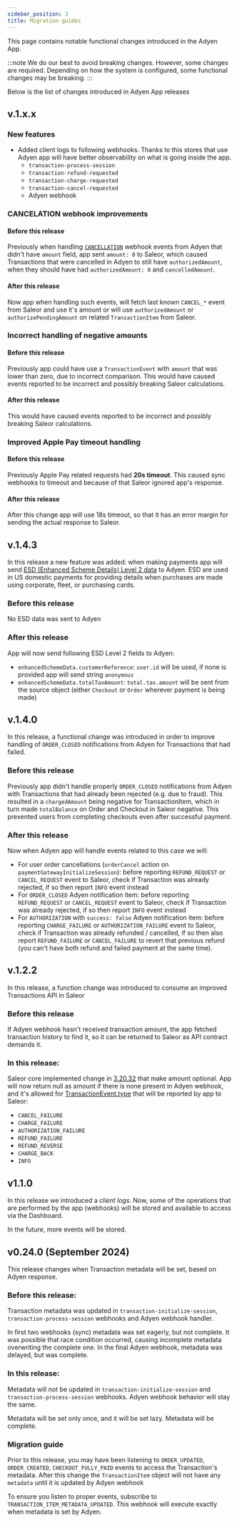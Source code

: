 ```yaml
---
sidebar_position: 3
title: Migration guides
---
```


This page contains notable functional changes introduced in the Adyen App.

:::note
We do our best to avoid breaking changes. However, some changes are required. Depending on how the system is configured,
some functional changes may be breaking.
:::

Below is the list of changes introduced in Adyen App releases

## v.1.x.x

### New features

- Added client logs to following webhooks. Thanks to this stores that use Adyen app will have better observability on what is going inside the app.
  - `transaction-process-session`
  - `transaction-refund-requested`
  - `transaction-charge-requested`
  - `transaction-cancel-requested`
  - Adyen webhook

### CANCELATION webhook improvements

#### Before this release

Previously when handling [`CANCELLATION`](https://docs.adyen.com/api-explorer/Webhooks/1/post/CANCELLATION) webhook events from Adyen that didn't have `amount` field,
app sent `amount: 0` to Saleor, which caused Transactions that were cancelled in Adyen to still have `authorizedAmount`, when they should have had `authorizedAmount: 0` and `cancelledAmount`.

#### After this release

Now app when handling such events, will fetch last known `CANCEL_*` event from Saleor and use it's amount or will use `authorizedAmount` or `authorizePendingAmount` on related `TransactionItem` from Saleor.

### Incorrect handling of negative amounts

#### Before this release

Previously app could have use a `TransactionEvent` with `amount` that was lower than zero, due to incorrect comparison.
This would have caused events reported to be incorrect and possibly breaking Saleor calculations.

#### After this release

This would have caused events reported to be incorrect and possibly breaking Saleor calculations.

### Improved Apple Pay timeout handling

#### Before this release

Previously Apple Pay related requests had **20s timeout**. This caused sync webhooks to timeout and because of that Saleor ignored app's response.

#### After this release

After this change app will use 18s timeout, so that it has an error margin for sending the actual response to Saleor.


## v.1.4.3

In this release a new feature was added: when making payments app will send [ESD (Enhanced Scheme Details) Level 2 data](https://docs.adyen.com/payment-methods/cards/enhanced-scheme-data/l2-l3/#include-level-2-3-esd-in-your-request) to Adyen.
ESD are used in US domestic payments for providing details when purchases are made using corporate, fleet, or purchasing cards.

### Before this release

No ESD data was sent to Adyen

### After this release

App will now send following ESD Level 2 fields to Adyen:

- `enhancedSchemeData.customerReference`: `user.id` will be used, if none is provided app will send string `anonymous`
- `enhancedSchemeData.totalTaxAmount`: `total.tax.amount` will be sent from the source object (either `Checkout` or `Order` wherever payment is being made)

## v.1.4.0

In this release, a functional change was introduced in order to improve handling of `ORDER_CLOSED` notifications from Adyen for Transactions that had failed.

### Before this release

Previously app didn't handle properly `ORDER_CLOSED` notifications from Adyen with Transactions that had already been rejected (e.g. due to fraud).
This resulted in a `chargedAmount` being negative for TransactionItem, which in turn made `totalBalance` on Order and Checkout in Saleor negative.
This prevented users from completing checkouts even after successful payment.

### After this release

Now when Adyen app will handle events related to this case we will:

- For user order cancellations (`orderCancel` action on `paymentGatewayInitializeSession`): before reporting `REFUND_REQUEST` or `CANCEL_REQUEST` event to Saleor, check if Transaction was already rejected, if so then report `INFO` event instead
- For `ORDER_CLOSED` Adyen notification item: before reporting `REFUND_REQUEST` or `CANCEL_REQUEST` event to Saleor, check if Transaction was already rejected, if so then report `INFO` event instead
- For `AUTHORIZATION` with `success: false` Adyen notification item: before reporting `CHARGE_FAILURE` or `AUTHORIZATION_FAILURE` event to Saleor, check if Transaction was already refunded / cancelled, if so then also report `REFUND_FAILURE` or `CANCEL_FAILURE` to revert that previous refund (you can't have both refund and failed payment at the same time).

## v.1.2.2

In this release, a function change was introduced to consume an improved Transactions API in Saleor

### Before this release

If Adyen webhook hasn't received transaction amount, the app fetched transaction history to find it, so it can be returned to Saleor as API contract demands it.

### In this release:

Saleor core implemented change in [3.20.32](https://github.com/saleor/saleor/releases/tag/3.20.32) that make amount optional.
App will now return null as amount if there is none present in Adyen webhook, and it's allowed for [TransactionEvent.type](https://docs.saleor.io/api-reference/payments/enums/transaction-event-type-enum) that will be reported by app to Saleor:

- `CANCEL_FAILURE`
- `CHARGE_FAILURE`
- `AUTHORIZATION_FAILURE`
- `REFUND_FAILURE`
- `REFUND_REVERSE`
- `CHARGE_BACK`
- `INFO`

## v1.1.0

In this release we introduced a *client logs*. Now, some of the operations that are performed by the app (webhooks) will be stored and available to access via the Dashboard.

In the future, more events will be stored.


## v0.24.0 (September 2024)

This release changes when Transaction metadata will be set, based on Adyen response.

### Before this release:

Transaction metadata was updated in `transaction-initialize-session`, `transaction-process-session` webhooks and Adyen webhook handler.

In first two webhooks (sync) metadata was set eagerly, but not complete. It was possible that race condition occurred, causing incomplete metadata overwriting the complete one.
In the final Adyen webhook, metadata was delayed, but was complete.

### In this release:

Metadata will not be updated in `transaction-initialize-session` and `transaction-process-session` webhooks. Adyen webhook behavior will stay the same.

Metadata will be set only once, and it will be set lazy. Metadata will be complete.

### Migration guide

Prior to this release, you may have been listening to `ORDER_UPDATED`, `ORDER_CREATED`, `CHECKOUT_FULLY_PAID` events to access the Transaction's metadata. After this change the `TransactionItem` object will not have any `metadata` until it is updated by Adyen webhook

To ensure you listen to proper events, subscribe to `TRANSACTION_ITEM_METADATA_UPDATED`. This webhook will execute exactly when metadata is set by Adyen.
